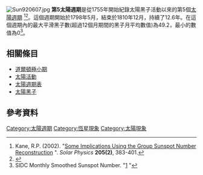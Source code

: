 [[File:Sun920607.jpg|thumb]]
'''第5太陽週期'''是從1755年開始紀錄太陽黑子活動以來的第5個[[太陽週期|太陽週期]] <ref name="Kane">Kane, R.P. (2002). "[http://www.springerlink.com/content/qtq52nl8vtq7w2t6/ Some Implications Using the Group Sunspot Number Reconstruction] {{Webarchive|url=https://archive.is/20121204174904/http://www.springerlink.com/content/qtq52nl8vtq7w2t6/ |date=2012-12-04 }}". ''Solar Physics'' '''205(2)''', 383-401.</ref><ref name=SpaceToday>{{cite web | title=The Sun: Did You Say the Sun Has Spots? | url=http://www.spacetoday.org/SolSys/Sun/Sunspots.html | publisher=Space Today Online | accessdate=12 August 2010 | archive-date=2017-07-22 | archive-url=https://web.archive.org/web/20170722010544/http://www.spacetoday.org/SolSys/Sun/Sunspots.html | dead-url=no }}</ref>。這個週期開始於1798年5月，結束於1810年12月，持續了12.6年。在這個週期內的最大平滑黑子數(超過12個月期間的黑子月平均數值)為49.2，最小的數值為0<ref name="SIDC Monthly Smoothed Sunspot Number">SIDC Monthly Smoothed Sunspot Number. "[http://sidc.oma.be/sunspot-data/] {{Wayback|url=http://sidc.oma.be/sunspot-data/ |date=20140328111426 }}"</ref>。

== 相關條目 ==
*[[道爾頓極小期|道爾頓極小期]]
*[[太陽活動|太陽活動]]
*[[太陽週期表|太陽週期表]]
*[[太陽黑子|太陽黑子]]

== 參考資料 ==
{{Reflist}}

{{太阳}}
{{astronomy-stub}}
[[Category:太陽週期|Category:太陽週期]]
[[Category:恆星現象|Category:恆星現象]]
[[Category:太陽現象|Category:太陽現象]]
